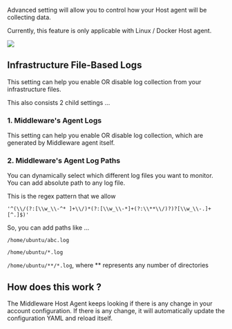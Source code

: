 Advanced setting will allow you to control how your Host agent will be collecting data.

Currently, this feature is only applicable with Linux / Docker Host agent.

<img src="/images/settings/advanced.png" />

## Infrastructure File-Based Logs
This setting can help you enable OR disable log collection from your infrastructure files.

This also consists 2 child settings ...
### 1. Middleware's Agent Logs
This setting can help you enable OR disable log collection, which are generated by Middleware agent itself.

### 2. Middleware's Agent Log Paths
You can dynamically select which different log files you want to monitor.
You can add absolute path to any log file. 

This is the regex pattern that we allow
```
'^(\\/(?:[\\w_\\-^* ]+\\/)*(?:[\\w_\\-*]+(?:\\**\\/)?)?[\\w_\\-.]+[^.]$)'
```

So, you can add paths like ...

`/home/ubuntu/abc.log`

`/home/ubuntu/*.log`

`/home/ubuntu/**/*.log`, where ** represents any number of directories

## How does this work ?
The Middleware Host Agent keeps looking if there is any change in your account configuration.
If there is any change, it will automatically update the configuration YAML and reload itself.